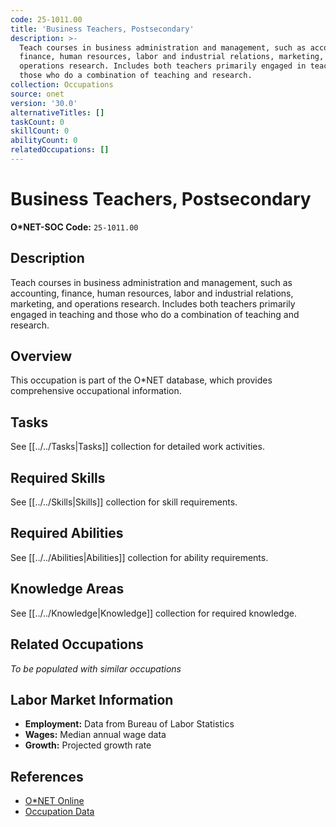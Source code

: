 ```yaml
---
code: 25-1011.00
title: 'Business Teachers, Postsecondary'
description: >-
  Teach courses in business administration and management, such as accounting,
  finance, human resources, labor and industrial relations, marketing, and
  operations research. Includes both teachers primarily engaged in teaching and
  those who do a combination of teaching and research.
collection: Occupations
source: onet
version: '30.0'
alternativeTitles: []
taskCount: 0
skillCount: 0
abilityCount: 0
relatedOccupations: []
---
```

# Business Teachers, Postsecondary

**O*NET-SOC Code:** `25-1011.00`

## Description

Teach courses in business administration and management, such as accounting, finance, human resources, labor and industrial relations, marketing, and operations research. Includes both teachers primarily engaged in teaching and those who do a combination of teaching and research.

## Overview

This occupation is part of the O*NET database, which provides comprehensive occupational information.

## Tasks

See [[../../Tasks|Tasks]] collection for detailed work activities.

## Required Skills

See [[../../Skills|Skills]] collection for skill requirements.

## Required Abilities

See [[../../Abilities|Abilities]] collection for ability requirements.

## Knowledge Areas

See [[../../Knowledge|Knowledge]] collection for required knowledge.

## Related Occupations

*To be populated with similar occupations*

## Labor Market Information

- **Employment:** Data from Bureau of Labor Statistics
- **Wages:** Median annual wage data
- **Growth:** Projected growth rate

## References

- [O*NET Online](https://www.onetonline.org/link/summary/25-1011.00)
- [Occupation Data](https://www.onetcenter.org/)

